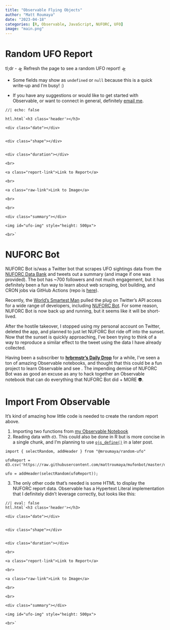 ```yaml
---
title: "Observable Flying Objects"
author: "Matt Roumaya"
date: "2023-04-18"
categories: [R, Observable, JavaScript, NUFORC, UFO]
image: "main.png"
---
```


# Random UFO Report

tl;dr - 🛸 Refresh the page to see a random UFO report! 🛸

-   Some fields may show as `undefined` or `null` because this is a quick write-up and I'm busy! :)

-   If you have any suggestions or would like to get started with Observable, or want to connect in general, definitely [email me](mailto: matthewroumaya@gmail.com).

```ojs
//| echo: false
 
htl.html`<h3 class='header'></h3>
 
<div class="date"></div>

 
<div class="shape"></div>

 
<div class="duration"></div>

<br>
 
<a class="report-link">Link to Report</a>
 
<br>
 
<a class="raw-link">Link to Image</a>
 
<br>
 
<br>
 
<div class="summary"></div>
 
<img id="ufo-img" style="height: 500px">
 
<br>`
```

# NUFORC Bot

NUFORC Bot is/was a Twitter bot that scrapes UFO sightings data from the [NUFORC Data Bank](https://armoxon.substack.com/p/the-worlds-smartest-man-doesnt-want) and tweets out a summary (and image if one was provided). The bot has \~700 followers and not much engagement, but it has definitely been a fun way to learn about web scraping, bot building, and CRON jobs via GitHub Actions (repo is [here](https://github.com/mattroumaya/mufonbot)).

Recently, the [World's Smartest Man](https://armoxon.substack.com/p/the-worlds-smartest-man-doesnt-want) pulled the plug on Twitter's API access for a wide range of developers, including [NUFORC Bot](https://twitter.com/nuforcbot?lang=en). For some reason, NUFORC Bot is now back up and running, but it seems like it will be short-lived.

After the hostile takeover, I stopped using my personal account on Twitter, deleted the app, and planned to just let NUFORC Bot ride off into the sunset. Now that the sunset is quickly approaching, I've been trying to think of a way to reproduce a similar effect to the tweet using the data I have already collected.

Having been a subscriber to [**hrbrmstr's Daily Drop**](https://dailyfinds.hrbrmstr.dev/) for a while, I've seen a ton of amazing Observable notebooks, and thought that this could be a fun project to learn Observable and see . The impending demise of NUFORC Bot was as good an excuse as any to hack together an Observable notebook that can do everything that NUFORC Bot did + MORE 👽.

# Import From Observable

It's kind of amazing how little code is needed to create the random report above.

1.  Importing two functions from [my Observable Notebook](https://observablehq.com/@mroumaya/random-ufo)
2.  Reading data with `d3`. This could also be done in R but is more concise in a single chunk, and I'm planning to use [`ojs_define()`](https://quarto.org/docs/interactive/ojs/data-sources.html#python-and-r) in a later post.

```ojs
import { selectRandom, addHeader } from "@mroumaya/random-ufo"
 
ufoReport = d3.csv('https://raw.githubusercontent.com/mattroumaya/mufonbot/master/data_raw/links.csv')
 
ufo = addHeader(selectRandom(ufoReport));
```

3.  The only other code that's needed is some HTML to display the NUFORC report data. Observable has a Hypertext Literal implementation that I definitely didn't leverage correctly, but looks like this:

```ojs
//| eval: false
htl.html`<h3 class='header'></h3>
 
<div class="date"></div>

 
<div class="shape"></div>

 
<div class="duration"></div>

<br>
 
<a class="report-link">Link to Report</a>
 
<br>
 
<a class="raw-link">Link to Image</a>
 
<br>
 
<br>
 
<div class="summary"></div>
 
<img id="ufo-img" style="height: 500px">
 
<br>`
```
